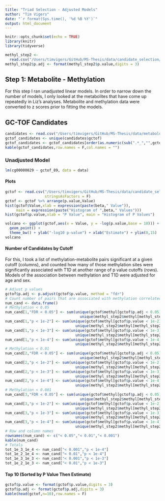 ```yaml
---
title: "Triad Selection - Adjusted Models"
author: "Tim Vigers"
date: "`r format(Sys.time(), '%d %B %Y')`"
output: html_document
---
```


```r
knitr::opts_chunk$set(echo = TRUE)
library(knitr)
library(tidyverse)
```

```r
methyl_step2 <- 
  read.csv("/Users/timvigers/GitHub/MS-Thesis/data/candidate_selection/step_2/methyl_adj.csv",stringsAsFactors = F)
methyl_step2$p.adj <- format(methyl_step2$p.value,digits = 3)
```

## Step 1: Metabolite - Methylation

For this step I ran unadjusted linear models. In order to narrow down the number of models, I only looked at the metabolites that have come up repeatedly in Liz's analyses. Metabolite and methylation data were converted to z scores prior to fitting the models.

## GC-TOF Candidates

```r
candidates <- read.csv("/Users/timvigers/GitHub/MS-Thesis/data/metabolomics/liz_candidates.csv",stringsAsFactors = F)
gctof_candidates <- unique(candidates$gctof)
gctof_candidates <- gctof_candidates[order(as.numeric(sub(".*_","",gctof_candidates)))]
kable(gctof_candidates,row.names = F,col.names = "")
```

### Unadjusted Model

```r
lm(cg00000029 ~ gctof_89, data = data)
```

#### Plots

```r
gctof <- read.csv("/Users/timvigers/GitHub/MS-Thesis/data/candidate_selection/step_1/sv/gctof_SV_adj_scaled.csv",
                  stringsAsFactors = F)
gctof <- gctof %>% arrange(p.value,Value)
hist(gctof$Value,xlab = expression(paste(beta," Value")),
     main = expression(paste("Histogram of ",beta," Values")))
hist(gctof$p.value,xlab = "P Value", main = "Histogram of P Values")
```

```r
volcano <- ggplot(gctof,aes(x = Value, y = -log(p.value,base = 10))) +
  geom_point() + 
  theme_bw() + ylab("-log10 p-value") + xlab("Estimate") + ylim(0,15)
volcano
```

#### Number of Candidates by Cutoff

For this, I took a list of methylation-metabolite pairs significant at a given cutoff (columns), and counted how many of those methylation sites were significantly associated with T1D at another range of p value cutoffs (rows). Models of the association between methylation and T1D were adjusted for age and sex.

```r
# Adjust p values
gctof$p.adj <- p.adjust(gctof$p.value, method = "fdr")
# Count number of pairs that are associated with methylation correlated with T1D
num_cand <- data.frame()
# Methylation < 0.05
num_cand[1,"FDR < 0.05"] <- sum(unique(gctof$methyl[gctof$p.adj < 0.05]) %in% 
                                  unique(methyl_step2$methyl[methyl_step2$p.value < 0.05]))
num_cand[1,"p < 1e-2"] <- sum(unique(gctof$methyl[gctof$p.value < 1e-2]) %in% 
                                unique(methyl_step2$methyl[methyl_step2$p.value < 0.05]))
num_cand[1,"p < 1e-3"] <- sum(unique(gctof$methyl[gctof$p.value < 1e-3]) %in% 
                                unique(methyl_step2$methyl[methyl_step2$p.value < 0.05]))
num_cand[1,"p < 1e-4"] <- sum(unique(gctof$methyl[gctof$p.value < 1e-4]) %in% 
                                unique(methyl_step2$methyl[methyl_step2$p.value < 0.05]))
# Methylation < 0.01
num_cand[2,"FDR < 0.05"] <- sum(unique(gctof$methyl[gctof$p.adj < 0.05]) %in% 
                                  unique(methyl_step2$methyl[methyl_step2$p.value < 0.01]))
num_cand[2,"p < 1e-2"] <- sum(unique(gctof$methyl[gctof$p.value < 1e-2]) %in% 
                                unique(methyl_step2$methyl[methyl_step2$p.value < 0.01]))
num_cand[2,"p < 1e-3"] <- sum(unique(gctof$methyl[gctof$p.value < 1e-3]) %in% 
                                unique(methyl_step2$methyl[methyl_step2$p.value < 0.01]))
num_cand[2,"p < 1e-4"] <- sum(unique(gctof$methyl[gctof$p.value < 1e-4]) %in% 
                                unique(methyl_step2$methyl[methyl_step2$p.value < 0.01]))
# Methylation < 0.001
num_cand[3,"FDR < 0.05"] <- sum(unique(gctof$methyl[gctof$p.adj < 0.05]) %in% 
                                  unique(methyl_step2$methyl[methyl_step2$p.value < 0.001]))
num_cand[3,"p < 1e-2"] <- sum(unique(gctof$methyl[gctof$p.value < 1e-2]) %in% 
                                unique(methyl_step2$methyl[methyl_step2$p.value < 0.001]))
num_cand[3,"p < 1e-3"] <- sum(unique(gctof$methyl[gctof$p.value < 1e-3]) %in% 
                                unique(methyl_step2$methyl[methyl_step2$p.value < 0.001]))
num_cand[3,"p < 1e-4"] <- sum(unique(gctof$methyl[gctof$p.value < 1e-4]) %in% 
                                unique(methyl_step2$methyl[methyl_step2$p.value < 0.001]))
# Row and column names
rownames(num_cand) <- c("< 0.05","< 0.01","< 0.001")
kable(num_cand)
# Totals
tot_1e_3_1e_4 <- num_cand["< 0.001","p < 1e-4"]
tot_1e_2_1e_4 <- num_cand["< 0.01","p < 1e-4"]
tot_1e_3_1e_3 <- num_cand["< 0.001","p < 1e-3"]
tot_1e_2_1e_3 <- num_cand["< 0.01","p < 1e-3"]
```

#### Top 10 (Sorted by P Value Then Estimate)

```r
gctof$p.value <- format(gctof$p.value,digits = 3)
gctof$p.adj <- format(gctof$p.adj,digits = 3)
kable(head(gctof,n=10),row.names = F)
```

<!-- ## HILIC Candidates -->

<!-- ```{r echo=FALSE} -->
<!-- hilic_candidates <- unique(candidates$hilic) -->
<!-- hilic_candidates <- hilic_candidates[order(as.numeric(sub(".*_","",hilic_candidates)))] -->
<!-- kable(hilic_candidates,row.names = F,col.names = "") -->
<!-- ``` -->

<!-- ### Unadjusted Model -->

<!-- ```{r eval=FALSE} -->
<!-- lm(cg00000029 ~ hilic_89, data = data) -->
<!-- ``` -->

<!-- #### Plots -->

<!-- ```{r hilic unadj import,echo=FALSE,cache=TRUE} -->
<!-- hilic <- read.csv("/Users/timvigers/GitHub/MS-Thesis/data/candidate_selection/step_1/sv/hilic_SV_adj_scaled.csv", -->
<!--                   stringsAsFactors = F) -->
<!-- hilic <- hilic %>% arrange(p.value,Value) -->
<!-- hist(hilic$Value,xlab = expression(paste(beta," Value")),  -->
<!--      main = expression(paste("Histogram of ",beta," Values"))) -->
<!-- hist(hilic$p.value,xlab = "P Value", main = "Histogram of P Values") -->
<!-- ``` -->

<!-- ```{r echo=FALSE,cache=TRUE} -->
<!-- volcano <- ggplot(hilic,aes(x = Value, y = -log(p.value,base = 10))) + -->
<!--   geom_point() +  -->
<!--   theme_bw() + ylab("-log10 p-value") + xlab("Estimate") + ylim(0,15) -->
<!-- volcano -->
<!-- ``` -->

<!-- #### Number of Candidates by Cutoff -->

<!-- ```{r echo=FALSE,cache=TRUE} -->
<!-- # Adjust p values -->
<!-- hilic$p.adj <- p.adjust(hilic$p.value, method = "fdr") -->
<!-- # Count number of pairs that are associated with methylation correlated with T1D -->
<!-- num_cand <- data.frame() -->
<!-- # Methylation < 0.05 -->
<!-- num_cand[1,"FDR < 0.05"] <- sum(unique(hilic$methyl[hilic$p.adj < 0.05]) %in%  -->
<!--                                   unique(methyl_step2$methyl[methyl_step2$p.value < 0.05])) -->
<!-- num_cand[1,"p < 1e-2"] <- sum(unique(hilic$methyl[hilic$p.value < 1e-2]) %in%  -->
<!--                                 unique(methyl_step2$methyl[methyl_step2$p.value < 0.05])) -->
<!-- num_cand[1,"p < 1e-3"] <- sum(unique(hilic$methyl[hilic$p.value < 1e-3]) %in%  -->
<!--                                 unique(methyl_step2$methyl[methyl_step2$p.value < 0.05])) -->
<!-- num_cand[1,"p < 1e-4"] <- sum(unique(hilic$methyl[hilic$p.value < 1e-4]) %in%  -->
<!--                                 unique(methyl_step2$methyl[methyl_step2$p.value < 0.05])) -->
<!-- # Methylation < 0.01 -->
<!-- num_cand[2,"FDR < 0.05"] <- sum(unique(hilic$methyl[hilic$p.adj < 0.05]) %in%  -->
<!--                                   unique(methyl_step2$methyl[methyl_step2$p.value < 0.01])) -->
<!-- num_cand[2,"p < 1e-2"] <- sum(unique(hilic$methyl[hilic$p.value < 1e-2]) %in%  -->
<!--                                 unique(methyl_step2$methyl[methyl_step2$p.value < 0.01])) -->
<!-- num_cand[2,"p < 1e-3"] <- sum(unique(hilic$methyl[hilic$p.value < 1e-3]) %in%  -->
<!--                                 unique(methyl_step2$methyl[methyl_step2$p.value < 0.01])) -->
<!-- num_cand[2,"p < 1e-4"] <- sum(unique(hilic$methyl[hilic$p.value < 1e-4]) %in%  -->
<!--                                 unique(methyl_step2$methyl[methyl_step2$p.value < 0.01])) -->
<!-- # Methylation < 0.001 -->
<!-- num_cand[3,"FDR < 0.05"] <- sum(unique(hilic$methyl[hilic$p.adj < 0.05]) %in%  -->
<!--                                   unique(methyl_step2$methyl[methyl_step2$p.value < 0.001])) -->
<!-- num_cand[3,"p < 1e-2"] <- sum(unique(hilic$methyl[hilic$p.value < 1e-2]) %in%  -->
<!--                                 unique(methyl_step2$methyl[methyl_step2$p.value < 0.001])) -->
<!-- num_cand[3,"p < 1e-3"] <- sum(unique(hilic$methyl[hilic$p.value < 1e-3]) %in%  -->
<!--                                 unique(methyl_step2$methyl[methyl_step2$p.value < 0.001])) -->
<!-- num_cand[3,"p < 1e-4"] <- sum(unique(hilic$methyl[hilic$p.value < 1e-4]) %in%  -->
<!--                                 unique(methyl_step2$methyl[methyl_step2$p.value < 0.001])) -->
<!-- # Row and column names -->
<!-- rownames(num_cand) <- c("< 0.05","< 0.01","< 0.001") -->
<!-- kable(num_cand) -->
<!-- # Totals -->
<!-- tot_1e_3_1e_4 <- tot_1e_3_1e_4 + num_cand["< 0.001","p < 1e-4"] -->
<!-- tot_1e_2_1e_4 <- tot_1e_2_1e_4 + num_cand["< 0.01","p < 1e-4"] -->
<!-- tot_1e_3_1e_3 <- tot_1e_3_1e_3 + num_cand["< 0.001","p < 1e-3"] -->
<!-- tot_1e_2_1e_3 <- tot_1e_2_1e_3 + num_cand["< 0.01","p < 1e-3"] -->
<!-- ``` -->

<!-- #### Top 10 (Sorted by P Value Then Estimate)  -->

<!-- ```{r echo=FALSE} -->
<!-- hilic$p.value <- format(hilic$p.value,digits = 3) -->
<!-- hilic$p.adj <- format(hilic$p.adj,digits = 3) -->
<!-- kable(head(hilic,n=10),row.names = F) -->
<!-- ``` -->

<!-- ## Lipid Candidates -->

<!-- ```{r echo=FALSE} -->
<!-- lipid_candidates <- unique(candidates$lipid) -->
<!-- lipid_candidates <-  -->
<!--   lipid_candidates[order(as.numeric(sub(".*_","",lipid_candidates)))] -->
<!-- kable(lipid_candidates,row.names = F,col.names = "") -->
<!-- ``` -->

<!-- ### Unadjusted Model -->

<!-- ```{r eval=FALSE} -->
<!-- lm(cg00000029 ~ lipid_79, data = data) -->
<!-- ``` -->

<!-- #### Plots -->

<!-- ```{r lipid unadj import,echo=FALSE,cache=TRUE} -->
<!-- lipid <-  -->
<!--   read.csv("/Users/timvigers/GitHub/MS-Thesis/data/candidate_selection/step_1/sv/lipid_SV_adj_scaled.csv", -->
<!--            stringsAsFactors = F) -->
<!-- lipid <- lipid %>% arrange(p.value,Value) -->
<!-- hist(lipid$Value,xlab = expression(paste(beta," Value")),  -->
<!--      main = expression(paste("Histogram of ",beta," Values"))) -->
<!-- hist(lipid$p.value,xlab = "P Value", main = "Histogram of P Values") -->
<!-- ``` -->

<!-- ```{r echo=FALSE,cache=TRUE} -->
<!-- volcano <- ggplot(lipid,aes(x = Value, y = -log(p.value,base = 10))) + -->
<!--   geom_point() +  -->
<!--   theme_bw() + ylab("-log10 p-value") + xlab("Estimate") + ylim(0,15) -->
<!-- volcano -->
<!-- ``` -->

<!-- #### Number of Candidates by Cutoff -->

<!-- ```{r echo=FALSE,cache=TRUE} -->
<!-- # Adjust p values -->
<!-- lipid$p.adj <- p.adjust(lipid$p.value, method = "fdr") -->
<!-- # Count number of pairs that are associated with methylation correlated with T1D -->
<!-- num_cand <- data.frame() -->
<!-- # Methylation < 0.05 -->
<!-- num_cand[1,"FDR < 0.05"] <- sum(unique(lipid$methyl[lipid$p.adj < 0.05]) %in%  -->
<!--                                   unique(methyl_step2$methyl[methyl_step2$p.value < 0.05])) -->
<!-- num_cand[1,"p < 1e-2"] <- sum(unique(lipid$methyl[lipid$p.value < 1e-2]) %in%  -->
<!--                                 unique(methyl_step2$methyl[methyl_step2$p.value < 0.05])) -->
<!-- num_cand[1,"p < 1e-3"] <- sum(unique(lipid$methyl[lipid$p.value < 1e-3]) %in%  -->
<!--                                 unique(methyl_step2$methyl[methyl_step2$p.value < 0.05])) -->
<!-- num_cand[1,"p < 1e-4"] <- sum(unique(lipid$methyl[lipid$p.value < 1e-4]) %in%  -->
<!--                                 unique(methyl_step2$methyl[methyl_step2$p.value < 0.05])) -->
<!-- # Methylation < 0.01 -->
<!-- num_cand[2,"FDR < 0.05"] <- sum(unique(lipid$methyl[lipid$p.adj < 0.05]) %in%  -->
<!--                                   unique(methyl_step2$methyl[methyl_step2$p.value < 0.01])) -->
<!-- num_cand[2,"p < 1e-2"] <- sum(unique(lipid$methyl[lipid$p.value < 1e-2]) %in%  -->
<!--                                 unique(methyl_step2$methyl[methyl_step2$p.value < 0.01])) -->
<!-- num_cand[2,"p < 1e-3"] <- sum(unique(lipid$methyl[lipid$p.value < 1e-3]) %in%  -->
<!--                                 unique(methyl_step2$methyl[methyl_step2$p.value < 0.01])) -->
<!-- num_cand[2,"p < 1e-4"] <- sum(unique(lipid$methyl[lipid$p.value < 1e-4]) %in%  -->
<!--                                 unique(methyl_step2$methyl[methyl_step2$p.value < 0.01])) -->
<!-- # Methylation < 0.001 -->
<!-- num_cand[3,"FDR < 0.05"] <- sum(unique(lipid$methyl[lipid$p.adj < 0.05]) %in%  -->
<!--                                   unique(methyl_step2$methyl[methyl_step2$p.value < 0.001])) -->
<!-- num_cand[3,"p < 1e-2"] <- sum(unique(lipid$methyl[lipid$p.value < 1e-2]) %in%  -->
<!--                                 unique(methyl_step2$methyl[methyl_step2$p.value < 0.001])) -->
<!-- num_cand[3,"p < 1e-3"] <- sum(unique(lipid$methyl[lipid$p.value < 1e-3]) %in%  -->
<!--                                 unique(methyl_step2$methyl[methyl_step2$p.value < 0.001])) -->
<!-- num_cand[3,"p < 1e-4"] <- sum(unique(lipid$methyl[lipid$p.value < 1e-4]) %in%  -->
<!--                                 unique(methyl_step2$methyl[methyl_step2$p.value < 0.001])) -->
<!-- # Row and column names -->
<!-- rownames(num_cand) <- c("< 0.05","< 0.01","< 0.001") -->
<!-- kable(num_cand) -->
<!-- # Totals -->
<!-- tot_1e_3_1e_4 <- tot_1e_3_1e_4 + num_cand["< 0.001","p < 1e-4"] -->
<!-- tot_1e_2_1e_4 <- tot_1e_2_1e_4 + num_cand["< 0.01","p < 1e-4"] -->
<!-- tot_1e_3_1e_3 <- tot_1e_3_1e_3 + num_cand["< 0.001","p < 1e-3"] -->
<!-- tot_1e_2_1e_3 <- tot_1e_2_1e_3 + num_cand["< 0.01","p < 1e-3"] -->
<!-- ``` -->

<!-- #### Top 10 (Sorted by P Value Then Estimate)  -->

<!-- ```{r echo=FALSE} -->
<!-- lipid$p.value <- format(lipid$p.value,digits = 3) -->
<!-- lipid$p.adj <- format(lipid$p.adj,digits = 3) -->
<!-- kable(head(lipid,n=10),row.names = F) -->
<!-- ``` -->

<!-- ## Oxylipin Candidates -->

<!-- ### Unadjusted Model -->

<!-- ```{r eval=FALSE} -->
<!-- lm(cg00000029 ~ oxylipin_1, data = data) -->
<!-- ``` -->

<!-- #### Plots -->

<!-- ```{r oxylipin unadj import,echo=FALSE,cache=TRUE} -->
<!-- oxylipin <- read.csv("/Users/timvigers/GitHub/MS-Thesis/data/candidate_selection/step_1/sv/oxylipin_SV_adj_scaled.csv", -->
<!--                      stringsAsFactors = F) -->
<!-- oxylipin <- oxylipin %>% arrange(p.value,Value) -->
<!-- hist(oxylipin$Value,xlab = expression(paste(beta," Value")), -->
<!--      main = expression(paste("Histogram of ",beta," Values"))) -->
<!-- hist(oxylipin$p.value,xlab = "P Value", main = "Histogram of P Values") -->
<!-- ``` -->

<!-- ```{r echo=FALSE,cache=TRUE} -->
<!-- volcano <- ggplot(oxylipin,aes(x = Value, y = -log(p.value,base = 10))) + -->
<!--   geom_point() +  -->
<!--   theme_bw() + ylab("-log10 p-value") + xlab("Estimate") + ylim(0,15) -->
<!-- volcano -->
<!-- ``` -->

<!-- #### Number of Candidates by Cutoff -->

<!-- ```{r echo=FALSE,cache=TRUE} -->
<!-- # Adjust p values -->
<!-- oxylipin$p.adj <- p.adjust(oxylipin$p.value, method = "fdr") -->
<!-- # Count number of pairs that are associated with methylation correlated with T1D -->
<!-- num_cand <- data.frame() -->
<!-- # Methylation < 0.05 -->
<!-- num_cand[1,"FDR < 0.05"] <- sum(unique(oxylipin$methyl[oxylipin$p.adj < 0.05]) %in%  -->
<!--                                   unique(methyl_step2$methyl[methyl_step2$p.value < 0.05])) -->
<!-- num_cand[1,"p < 1e-2"] <- sum(unique(oxylipin$methyl[oxylipin$p.value < 1e-2]) %in%  -->
<!--                                 unique(methyl_step2$methyl[methyl_step2$p.value < 0.05])) -->
<!-- num_cand[1,"p < 1e-3"] <- sum(unique(oxylipin$methyl[oxylipin$p.value < 1e-3]) %in%  -->
<!--                                 unique(methyl_step2$methyl[methyl_step2$p.value < 0.05])) -->
<!-- num_cand[1,"p < 1e-4"] <- sum(unique(oxylipin$methyl[oxylipin$p.value < 1e-4]) %in%  -->
<!--                                 unique(methyl_step2$methyl[methyl_step2$p.value < 0.05])) -->
<!-- # Methylation < 0.01 -->
<!-- num_cand[2,"FDR < 0.05"] <- sum(unique(oxylipin$methyl[oxylipin$p.adj < 0.05]) %in%  -->
<!--                                   unique(methyl_step2$methyl[methyl_step2$p.value < 0.01])) -->
<!-- num_cand[2,"p < 1e-2"] <- sum(unique(oxylipin$methyl[oxylipin$p.value < 1e-2]) %in%  -->
<!--                                 unique(methyl_step2$methyl[methyl_step2$p.value < 0.01])) -->
<!-- num_cand[2,"p < 1e-3"] <- sum(unique(oxylipin$methyl[oxylipin$p.value < 1e-3]) %in%  -->
<!--                                 unique(methyl_step2$methyl[methyl_step2$p.value < 0.01])) -->
<!-- num_cand[2,"p < 1e-4"] <- sum(unique(oxylipin$methyl[oxylipin$p.value < 1e-4]) %in%  -->
<!--                                 unique(methyl_step2$methyl[methyl_step2$p.value < 0.01])) -->
<!-- # Methylation < 0.001 -->
<!-- num_cand[3,"FDR < 0.05"] <- sum(unique(oxylipin$methyl[oxylipin$p.adj < 0.05]) %in%  -->
<!--                                   unique(methyl_step2$methyl[methyl_step2$p.value < 0.001])) -->
<!-- num_cand[3,"p < 1e-2"] <- sum(unique(oxylipin$methyl[oxylipin$p.value < 1e-2]) %in%  -->
<!--                                 unique(methyl_step2$methyl[methyl_step2$p.value < 0.001])) -->
<!-- num_cand[3,"p < 1e-3"] <- sum(unique(oxylipin$methyl[oxylipin$p.value < 1e-3]) %in%  -->
<!--                                 unique(methyl_step2$methyl[methyl_step2$p.value < 0.001])) -->
<!-- num_cand[3,"p < 1e-4"] <- sum(unique(oxylipin$methyl[oxylipin$p.value < 1e-4]) %in%  -->
<!--                                 unique(methyl_step2$methyl[methyl_step2$p.value < 0.001])) -->
<!-- # Row and column names -->
<!-- rownames(num_cand) <- c("< 0.05","< 0.01","< 0.001") -->
<!-- kable(num_cand) -->
<!-- # Totals -->
<!-- tot_1e_3_1e_4 <- tot_1e_3_1e_4 + num_cand["< 0.001","p < 1e-4"] -->
<!-- tot_1e_2_1e_4 <- tot_1e_2_1e_4 + num_cand["< 0.01","p < 1e-4"] -->
<!-- tot_1e_3_1e_3 <- tot_1e_3_1e_3 + num_cand["< 0.001","p < 1e-3"] -->
<!-- tot_1e_2_1e_3 <- tot_1e_2_1e_3 + num_cand["< 0.01","p < 1e-3"] -->
<!-- ``` -->

<!-- #### Top 10 (Sorted by P Value Then Estimate) -->

<!-- ```{r echo=FALSE} -->
<!-- oxylipin$p.value <- format(oxylipin$p.value,digits = 3) -->
<!-- oxylipin$p.adj <- format(oxylipin$p.adj,digits = 3) -->
<!-- kable(head(oxylipin,n=10),row.names = F) -->
<!-- ``` -->

<!-- ## Vitamin D Candidates -->

<!-- ### Unadjusted Model -->

<!-- ```{r eval=FALSE} -->
<!-- lm(cg00000029 ~ vitd_1, data = data) -->
<!-- ``` -->

<!-- #### Plots -->

<!-- ```{r vitd unadj import,echo=FALSE,cache=TRUE} -->
<!-- vitd <- read.csv("/Users/timvigers/GitHub/MS-Thesis/data/candidate_selection/step_1/sv/vitd_SV_adj_scaled.csv", -->
<!--                  stringsAsFactors = F) -->
<!-- vitd <- vitd %>% arrange(p.value,Value) -->
<!-- hist(vitd$Value,xlab = expression(paste(beta," Value")), -->
<!--      main = expression(paste("Histogram of ",beta," Values"))) -->
<!-- hist(vitd$p.value,xlab = "P Value", main = "Histogram of P Values") -->
<!-- ``` -->

<!-- ```{r echo=FALSE,cache=TRUE} -->
<!-- volcano <- ggplot(vitd,aes(x = Value, y = -log(p.value,base = 10))) + -->
<!--   geom_point() +  -->
<!--   theme_bw() + ylab("-log10 p-value") + xlab("Estimate") + ylim(0,15) -->
<!-- volcano -->
<!-- ``` -->

<!-- #### Number of Candidates by Cutoff -->

<!-- ```{r echo=FALSE,cache=TRUE} -->
<!-- # Adjust p values -->
<!-- vitd$p.adj <- p.adjust(vitd$p.value, method = "fdr") -->
<!-- # Count number of pairs that are associated with methylation correlated with T1D -->
<!-- num_cand <- data.frame() -->
<!-- # Methylation < 0.05 -->
<!-- num_cand[1,"FDR < 0.05"] <- sum(unique(vitd$methyl[vitd$p.adj < 0.05]) %in%  -->
<!--                                   unique(methyl_step2$methyl[methyl_step2$p.value < 0.05])) -->
<!-- num_cand[1,"p < 1e-2"] <- sum(unique(vitd$methyl[vitd$p.value < 1e-2]) %in%  -->
<!--                                 unique(methyl_step2$methyl[methyl_step2$p.value < 0.05])) -->
<!-- num_cand[1,"p < 1e-3"] <- sum(unique(vitd$methyl[vitd$p.value < 1e-3]) %in%  -->
<!--                                 unique(methyl_step2$methyl[methyl_step2$p.value < 0.05])) -->
<!-- num_cand[1,"p < 1e-4"] <- sum(unique(vitd$methyl[vitd$p.value < 1e-4]) %in%  -->
<!--                                 unique(methyl_step2$methyl[methyl_step2$p.value < 0.05])) -->
<!-- # Methylation < 0.01 -->
<!-- num_cand[2,"FDR < 0.05"] <- sum(unique(vitd$methyl[vitd$p.adj < 0.05]) %in%  -->
<!--                                   unique(methyl_step2$methyl[methyl_step2$p.value < 0.01])) -->
<!-- num_cand[2,"p < 1e-2"] <- sum(unique(vitd$methyl[vitd$p.value < 1e-2]) %in%  -->
<!--                                 unique(methyl_step2$methyl[methyl_step2$p.value < 0.01])) -->
<!-- num_cand[2,"p < 1e-3"] <- sum(unique(vitd$methyl[vitd$p.value < 1e-3]) %in%  -->
<!--                                 unique(methyl_step2$methyl[methyl_step2$p.value < 0.01])) -->
<!-- num_cand[2,"p < 1e-4"] <- sum(unique(vitd$methyl[vitd$p.value < 1e-4]) %in%  -->
<!--                                 unique(methyl_step2$methyl[methyl_step2$p.value < 0.01])) -->
<!-- # Methylation < 0.001 -->
<!-- num_cand[3,"FDR < 0.05"] <- sum(unique(vitd$methyl[vitd$p.adj < 0.05]) %in%  -->
<!--                                   unique(methyl_step2$methyl[methyl_step2$p.value < 0.001])) -->
<!-- num_cand[3,"p < 1e-2"] <- sum(unique(vitd$methyl[vitd$p.value < 1e-2]) %in%  -->
<!--                                 unique(methyl_step2$methyl[methyl_step2$p.value < 0.001])) -->
<!-- num_cand[3,"p < 1e-3"] <- sum(unique(vitd$methyl[vitd$p.value < 1e-3]) %in%  -->
<!--                                 unique(methyl_step2$methyl[methyl_step2$p.value < 0.001])) -->
<!-- num_cand[3,"p < 1e-4"] <- sum(unique(vitd$methyl[vitd$p.value < 1e-4]) %in%  -->
<!--                                 unique(methyl_step2$methyl[methyl_step2$p.value < 0.001])) -->
<!-- # Row and column names -->
<!-- rownames(num_cand) <- c("< 0.05","< 0.01","< 0.001") -->
<!-- kable(num_cand) -->
<!-- # Totals -->
<!-- tot_1e_3_1e_4 <- tot_1e_3_1e_4 + num_cand["< 0.001","p < 1e-4"] -->
<!-- tot_1e_2_1e_4 <- tot_1e_2_1e_4 + num_cand["< 0.01","p < 1e-4"] -->
<!-- tot_1e_3_1e_3 <- tot_1e_3_1e_3 + num_cand["< 0.001","p < 1e-3"] -->
<!-- tot_1e_2_1e_3 <- tot_1e_2_1e_3 + num_cand["< 0.01","p < 1e-3"] -->
<!-- ``` -->

<!-- #### Top 10 (Sorted by P Value Then Estimate) -->

<!-- ```{r echo=FALSE} -->
<!-- vitd$p.value <- format(vitd$p.value,digits = 3) -->
<!-- vitd$p.adj <- format(vitd$p.adj,digits = 3) -->
<!-- kable(head(vitd,n=10),row.names = F) -->
<!-- ``` -->

<!-- ## Totals -->

<!-- ```{r echo=FALSE} -->
<!-- totals <- data.frame() -->
<!-- # Totals -->
<!-- totals["< 0.01","p < 1e-3"] <- tot_1e_2_1e_3 -->
<!-- totals["< 0.001","p < 1e-3"] <- tot_1e_3_1e_3 -->
<!-- totals["< 0.01","p < 1e-4"] <- tot_1e_2_1e_4 -->
<!-- totals["< 0.001","p < 1e-4"] <- tot_1e_3_1e_4 -->
<!-- # kable -->
<!-- kable(totals) -->
<!-- ``` -->